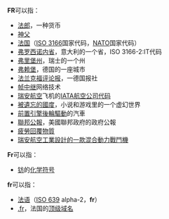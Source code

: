 {{wiktionarypar|FR|Fr|Fr.|fr.|.fr}}
'''FR'''可以指：
*[[法郎|法郎]]，一种货币
*[[神父|神父]]
*[[法国|法国]]（[[ISO_3166|ISO 3166]]国家代码，[[NATO|NATO]]国家代码）
*[[弗罗西诺内省|弗罗西诺内省]]，意大利的一个省，ISO 3166-2:IT代码
*[[弗里堡州|弗里堡州]]，瑞士的一个州
*[[弗赖堡|弗赖堡]]，德国的一座城市
*[[法兰克福评论报|法兰克福评论报]]，一德国报社
*[[帧中继|帧中继]]网络技术
*[[瑞安航空|瑞安航空]]飞机的[[國際航空運輸協會航空公司代碼#代码列表|IATA航空公司代码]]
*[[被遺忘的國度|被遺忘的國度]]，小说和游戏里的一个虚幻世界
*[[前置後驅|前置引擎後輪驅動]]的汽車
*[[聯邦公報|聯邦公報]]，美國聯邦政府的政府公報
*[[疲勞回覆物質|疲勞回覆物質]]
*[[FR火球式戰鬥機|瑞安航空工業設計的一款混合動力戰鬥機]]

'''Fr'''可以指：
*[[钫|钫]]的[[化学符号|化学符号]]

'''fr'''可以指：
*[[法语|法语]]（[[ISO_639|ISO 639]] alpha-2，'''fr'''）
*[[.fr|.fr]]，法国的[[國家及地區頂級域|顶级域名]]

{{disambig|cat=二字拉丁字母縮寫消歧義}}